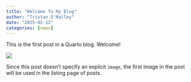 ```yaml
---
title: "Welcome To My Blog"
author: "Tristan O'Malley"
date: "2025-02-12"
categories: [news]
---
```


This is the first post in a Quarto blog. Welcome!

![](thumbnail.jpg)

Since this post doesn't specify an explicit `image`, the first image in the post will be used in the listing page of posts.
